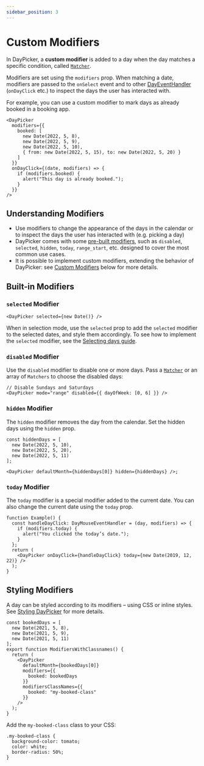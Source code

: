 ```yaml
---
sidebar_position: 3
---
```


# Custom Modifiers

In DayPicker, a **custom modifier** is added to a day when the day matches a specific condition, called [`Matcher`](../api/type-aliases/Matcher.md).

Modifiers are set using the `modifiers` prop. When matching a date, modifiers are passed to the `onSelect` event and to other [DayEventHandler](../api/type-aliases/DayEventHandler.md) (`onDayClick` etc.) to inspect the days the user has interacted with.

For example, you can use a custom modifier to mark days as already booked in a booking app.

```tsx
<DayPicker
  modifiers={{
    booked: [
      new Date(2022, 5, 8),
      new Date(2022, 5, 9),
      new Date(2022, 5, 10),
      { from: new Date(2022, 5, 15), to: new Date(2022, 5, 20) }
    ]
  }}
  onDayClick={(date, modifiers) => {
    if (modifiers.booked) {
      alert("This day is already booked.");
    }
  }}
/>
```

## Understanding Modifiers

- Use modifiers to change the appearance of the days in the calendar or to inspect the days the user has interacted with (e.g. picking a day)
- DayPicker comes with some [pre-built modifiers](../api/type-aliases/Modifiers.md), such as `disabled`, `selected`, `hidden`, `today`, `range_start`, etc. designed to cover the most common use cases.
- It is possible to implement custom modifiers, extending the behavior of DayPicker: see [Custom Modifiers](#custom-modifiers) below for more details.

## Built-in Modifiers

### `selected` Modifier

```tsx
<DayPicker selected={new Date()} />
```

When in selection mode, use the `selected` prop to add the `selected` modifier to the selected dates, and style them accordingly. To see how to implement the `selected` modifier, see the [Selecting days guide](../using-daypicker/selection-modes.mdx).

### `disabled` Modifier

Use the `disabled` modifier to disable one or more days. Pass a [`Matcher`](../api/type-aliases/Matcher.md) or an array of `Matchers` to choose the disabled days:

```tsx
// Disable Sundays and Saturdays
<DayPicker mode="range" disabled={{ dayOfWeek: [0, 6] }} />
```

<BrowserWindow>
  <Examples.ModifiersDisabled />
</BrowserWindow>

### `hidden` Modifier

The `hidden` modifier removes the day from the calendar. Set the hidden days using the `hidden` prop.

```tsx
const hiddenDays = [
  new Date(2022, 5, 10),
  new Date(2022, 5, 20),
  new Date(2022, 5, 11)
];

<DayPicker defaultMonth={hiddenDays[0]} hidden={hiddenDays} />;
```

<BrowserWindow>
  <Examples.ModifiersHidden />
</BrowserWindow>

### `today` Modifier

The `today` modifier is a special modifier added to the current date. You can also change the current date using the `today` prop.

```tsx
function Example() {
  const handleDayClick: DayMouseEventHandler = (day, modifiers) => {
    if (modifiers.today) {
      alert("You clicked the today’s date.");
    }
  };
  return (
    <DayPicker onDayClick={handleDayClick} today={new Date(2019, 12, 22)} />
  );
}
```

<BrowserWindow>
  <Examples.ModifiersToday />
</BrowserWindow>

## Styling Modifiers

A day can be styled according to its modifiers – using CSS or inline styles. See [Styling DayPicker](../using-daypicker/styling.mdx) for more details.

```tsx
const bookedDays = [
  new Date(2021, 5, 8),
  new Date(2021, 5, 9),
  new Date(2021, 5, 11)
];
export function ModifiersWithClassnames() {
  return (
    <DayPicker
      defaultMonth={bookedDays[0]}
      modifiers={{
        booked: bookedDays
      }}
      modifiersClassNames={{
        booked: "my-booked-class"
      }}
    />
  );
}
```

Add the `my-booked-class` class to your CSS:

```postcss
.my-booked-class {
  background-color: tomato;
  color: white;
  border-radius: 50%;
}
```

<BrowserWindow>
  <Examples.ModifiersClassnames />
</BrowserWindow>
